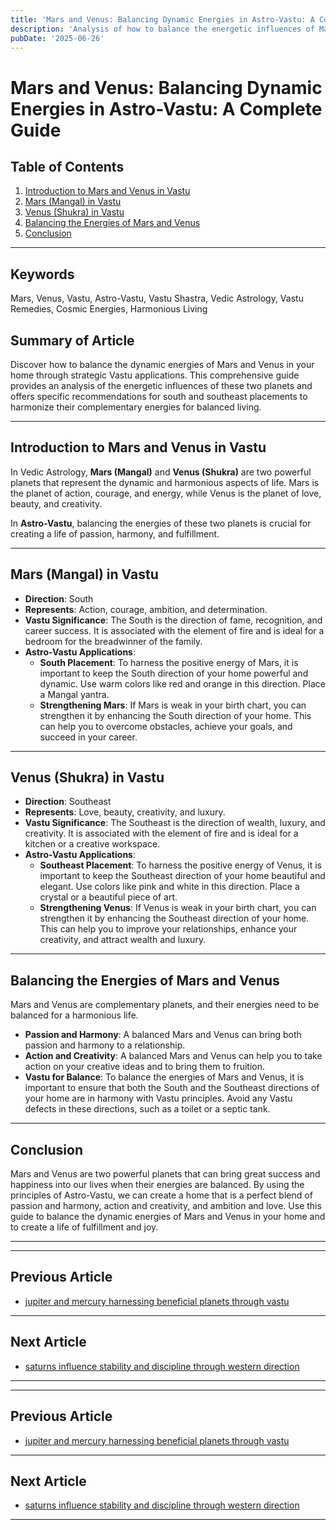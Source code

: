 ```yaml
---
title: 'Mars and Venus: Balancing Dynamic Energies in Astro-Vastu: A Complete Guide'
description: 'Analysis of how to balance the energetic influences of Mars (action, courage) and Venus (harmony, relationships) through Vastu principles, with specific recommendations for south and southeast placements respectively, and techniques to harmonize these complementary planetary energies for balanced living.'
pubDate: '2025-06-26'
---
```


# Mars and Venus: Balancing Dynamic Energies in Astro-Vastu: A Complete Guide

## Table of Contents
1. [Introduction to Mars and Venus in Vastu](#introduction-to-mars-and-venus-in-vastu)
2. [Mars (Mangal) in Vastu](#mars-mangal-in-vastu)
3. [Venus (Shukra) in Vastu](#venus-shukra-in-vastu)
4. [Balancing the Energies of Mars and Venus](#balancing-the-energies-of-mars-and-venus)
5. [Conclusion](#conclusion)

---

## Keywords
Mars, Venus, Vastu, Astro-Vastu, Vastu Shastra, Vedic Astrology, Vastu Remedies, Cosmic Energies, Harmonious Living

## Summary of Article
Discover how to balance the dynamic energies of Mars and Venus in your home through strategic Vastu applications. This comprehensive guide provides an analysis of the energetic influences of these two planets and offers specific recommendations for south and southeast placements to harmonize their complementary energies for balanced living.

---

## Introduction to Mars and Venus in Vastu

In Vedic Astrology, **Mars (Mangal)** and **Venus (Shukra)** are two powerful planets that represent the dynamic and harmonious aspects of life. Mars is the planet of action, courage, and energy, while Venus is the planet of love, beauty, and creativity.

In **Astro-Vastu**, balancing the energies of these two planets is crucial for creating a life of passion, harmony, and fulfillment.

---

## Mars (Mangal) in Vastu

- **Direction**: South
- **Represents**: Action, courage, ambition, and determination.
- **Vastu Significance**: The South is the direction of fame, recognition, and career success. It is associated with the element of fire and is ideal for a bedroom for the breadwinner of the family.
- **Astro-Vastu Applications**:
    - **South Placement**: To harness the positive energy of Mars, it is important to keep the South direction of your home powerful and dynamic. Use warm colors like red and orange in this direction. Place a Mangal yantra.
    - **Strengthening Mars**: If Mars is weak in your birth chart, you can strengthen it by enhancing the South direction of your home. This can help you to overcome obstacles, achieve your goals, and succeed in your career.

---

## Venus (Shukra) in Vastu

- **Direction**: Southeast
- **Represents**: Love, beauty, creativity, and luxury.
- **Vastu Significance**: The Southeast is the direction of wealth, luxury, and creativity. It is associated with the element of fire and is ideal for a kitchen or a creative workspace.
- **Astro-Vastu Applications**:
    - **Southeast Placement**: To harness the positive energy of Venus, it is important to keep the Southeast direction of your home beautiful and elegant. Use colors like pink and white in this direction. Place a crystal or a beautiful piece of art.
    - **Strengthening Venus**: If Venus is weak in your birth chart, you can strengthen it by enhancing the Southeast direction of your home. This can help you to improve your relationships, enhance your creativity, and attract wealth and luxury.

---

## Balancing the Energies of Mars and Venus

Mars and Venus are complementary planets, and their energies need to be balanced for a harmonious life.

- **Passion and Harmony**: A balanced Mars and Venus can bring both passion and harmony to a relationship.
- **Action and Creativity**: A balanced Mars and Venus can help you to take action on your creative ideas and to bring them to fruition.
- **Vastu for Balance**: To balance the energies of Mars and Venus, it is important to ensure that both the South and the Southeast directions of your home are in harmony with Vastu principles. Avoid any Vastu defects in these directions, such as a toilet or a septic tank.

---

## Conclusion

Mars and Venus are two powerful planets that can bring great success and happiness into our lives when their energies are balanced. By using the principles of Astro-Vastu, we can create a home that is a perfect blend of passion and harmony, action and creativity, and ambition and love. Use this guide to balance the dynamic energies of Mars and Venus in your home and to create a life of fulfillment and joy.

---
---

## Previous Article
- [jupiter and mercury harnessing beneficial planets through vastu](200811_jupiter_and_mercury_harnessing_beneficial_planets_through_vastu.mdx)

---

## Next Article
- [saturns influence stability and discipline through western direction](200813_saturns_influence_stability_and_discipline_through_western_direction.mdx)

---
---

## Previous Article
- [jupiter and mercury harnessing beneficial planets through vastu](200811_jupiter_and_mercury_harnessing_beneficial_planets_through_vastu.mdx)

---

## Next Article
- [saturns influence stability and discipline through western direction](200813_saturns_influence_stability_and_discipline_through_western_direction.mdx)

---
